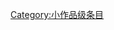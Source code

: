 {{catmore1|[[Wikipedia:視覺藝術专题|Wikipedia:視覺藝術专题]]}}
{{Articles by Quality|topic=視覺藝術|project=視覺藝術|format=TOC}}
{{emptycat}}

[[Category:小作品级条目|Category:小作品级条目]]